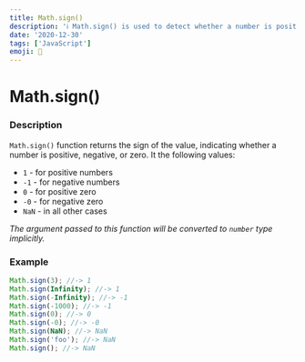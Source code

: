 ```yaml
---
title: Math.sign()
description: 'ℹ️ Math.sign() is used to detect whether a number is positive, negative, or zero.'
date: '2020-12-30'
tags: ['JavaScript']
emoji: 🧮
---
```


# Math.sign\(\)

### Description

`Math.sign()` function returns the sign of the value, indicating whether a number is positive, negative, or zero. It the following values:

- `1` - for positive numbers
- `-1` - for negative numbers
- `0` - for positive zero
- `-0` - for negative zero
- `NaN` - in all other cases

_The argument passed to this function will be converted to `number` type implicitly._

### Example

```javascript
Math.sign(3); //-> 1
Math.sign(Infinity); //-> 1
Math.sign(-Infinity); //-> -1
Math.sign(-1000); //-> -1
Math.sign(0); //-> 0
Math.sign(-0); //-> -0
Math.sign(NaN); //-> NaN
Math.sign('foo'); //-> NaN
Math.sign(); //-> NaN
```
